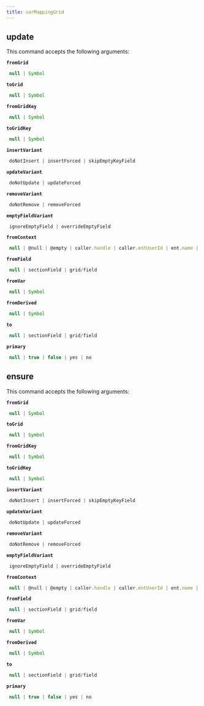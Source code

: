 ```yaml
---
title: varMappingGrid
---
```


## update

This command accepts the following arguments:

**`fromGrid`**
```js filename="type"
 null | Symbol
```
**`toGrid`**
```js filename="type"
 null | Symbol
```
**`fromGridKey`**
```js filename="type"
 null | Symbol
```
**`toGridKey`**
```js filename="type"
 null | Symbol
```
**`insertVariant`**
```js filename="type"
 doNotInsert | insertForced | skipEmptyKeyField
```
**`updateVariant`**
```js filename="type"
 doNotUpdate | updateForced
```
**`removeVariant`**
```js filename="type"
 doNotRemove | removeForced
```
**`emptyFieldVariant`**
```js filename="type"
 ignoreEmptyField | overrideEmptyField
```
**`fromContext`**
```js filename="type"
 null | @null | @empty | caller.handle | caller.entUserId | ent.name | row.CreatedBy | ...
```
**`fromField`**
```js filename="type"
 null | sectionField | grid/field
```
**`fromVar`**
```js filename="type"
 null | Symbol
```
**`fromDerived`**
```js filename="type"
 null | Symbol
```
**`to`**
```js filename="type"
 null | sectionField | grid/field
```
**`primary`**
```js filename="type"
 null | true | false | yes | no
```

## ensure

This command accepts the following arguments:

**`fromGrid`**
```js filename="type"
 null | Symbol
```
**`toGrid`**
```js filename="type"
 null | Symbol
```
**`fromGridKey`**
```js filename="type"
 null | Symbol
```
**`toGridKey`**
```js filename="type"
 null | Symbol
```
**`insertVariant`**
```js filename="type"
 doNotInsert | insertForced | skipEmptyKeyField
```
**`updateVariant`**
```js filename="type"
 doNotUpdate | updateForced
```
**`removeVariant`**
```js filename="type"
 doNotRemove | removeForced
```
**`emptyFieldVariant`**
```js filename="type"
 ignoreEmptyField | overrideEmptyField
```
**`fromContext`**
```js filename="type"
 null | @null | @empty | caller.handle | caller.entUserId | ent.name | row.CreatedBy | ...
```
**`fromField`**
```js filename="type"
 null | sectionField | grid/field
```
**`fromVar`**
```js filename="type"
 null | Symbol
```
**`fromDerived`**
```js filename="type"
 null | Symbol
```
**`to`**
```js filename="type"
 null | sectionField | grid/field
```
**`primary`**
```js filename="type"
 null | true | false | yes | no
```

